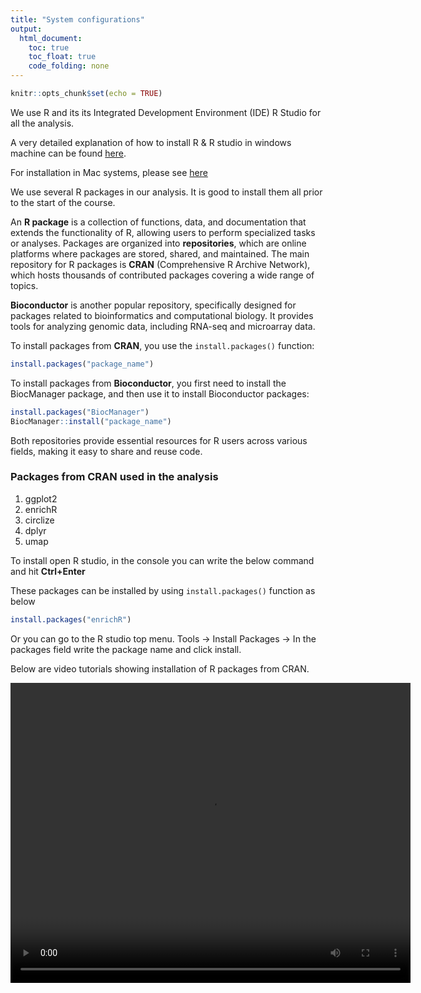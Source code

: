 ```yaml
---
title: "System configurations"
output:
  html_document:
    toc: true
    toc_float: true
    code_folding: none
---
```


```r
knitr::opts_chunk$set(echo = TRUE)
```

We use R and its its Integrated Development Environment (IDE) R Studio for all the analysis. 

A very detailed explanation of how to install R & R studio in windows machine can be found [here](https://teacherscollege.screenstepslive.com/a/1108074-install-r-and-rstudio-for-windows).

For installation in Mac systems, please see [here](https://teacherscollege.screenstepslive.com/a/1135059-install-r-and-rstudio-for-mac)

We use several R packages in our analysis. It is good to install them all prior to the start of the course.

An **R package** is a collection of functions, data, and documentation that extends the functionality of R, allowing users to perform specialized tasks or analyses. Packages are organized into **repositories**, which are online platforms where packages are stored, shared, and maintained. The main repository for R packages is **CRAN** (Comprehensive R Archive Network), which hosts thousands of contributed packages covering a wide range of topics.

**Bioconductor** is another popular repository, specifically designed for packages related to bioinformatics and computational biology. It provides tools for analyzing genomic data, including RNA-seq and microarray data.

To install packages from **CRAN**, you use the `install.packages()` function:
```r
install.packages("package_name")
```

To install packages from **Bioconductor**, you first need to install the BiocManager package, and then use it to install Bioconductor packages:

```r
install.packages("BiocManager")
BiocManager::install("package_name")
```

Both repositories provide essential resources for R users across various fields, making it easy to share and reuse code.

### Packages from CRAN used in the analysis

1. ggplot2
2. enrichR
3. circlize
4. dplyr
5. umap

To install open R studio, in the console you can write the below command and hit **Ctrl+Enter**

These packages can be installed by using `install.packages()` function as below

```r
install.packages("enrichR")
```

Or you can go to the R studio top menu. Tools -> Install Packages -> In the packages field write the package name and click install.

Below are video tutorials showing installation of R packages from CRAN.

<video width="640" height="480" controls>
  <source src="Video/Video1.webm">
  Your browser does not support the video tag.
</video>


### Packages from Bioconductor used in the analysis

1. [Biobase](https://bioconductor.org/packages/release/bioc/html/Biobase.html)
2. [edgeR](https://bioconductor.org/packages/release/bioc/html/edgeR.html)
3. [biomaRt](https://bioconductor.org/packages/release/bioc/html/biomaRt.html)
4. [DESeq2](https://bioconductor.org/packages/release/bioc/html/DESeq2.html)
5. [PCAtools](https://www.bioconductor.org/packages/release/bioc/html/PCAtools.html)
6. [ComplexHeatmap](https://bioconductor.org/packages/release/bioc/html/ComplexHeatmap.html)

In order to install packages from Bioconductor repository, first we need to have `BiocManager` packages from CRAN to be installed.

So first install BiocManager

```r
install.packages("BiocManager")
```

Then you can install the R packages as below,

```r
BiocManager::install("ComplexHeatmap")
```

You can also go to the bioconductor page of the corresponding package, you can get the command to install the R packages.

See for example below.

<video width="640" height="480" controls>
  <source src="Video/Video3.webm">
  Your browser does not support the video tag.
</video>

